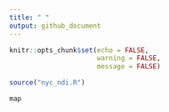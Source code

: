 ```yaml
---
title: " "
output: github_document
---
```


```r
knitr::opts_chunk$set(echo = FALSE,
                      warning = FALSE,
                      message = FALSE)

source("nyc_ndi.R")

```


```r

map

```

